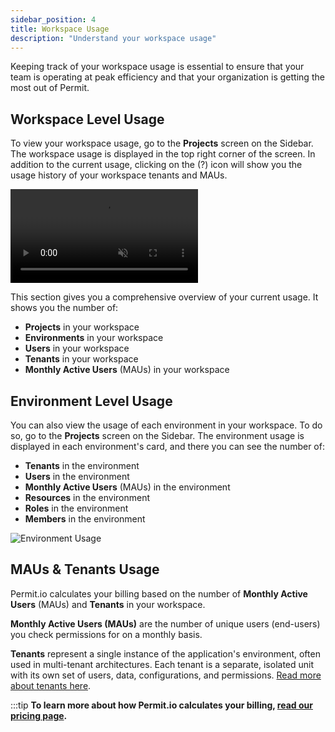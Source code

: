 ```yaml
---
sidebar_position: 4
title: Workspace Usage
description: "Understand your workspace usage"
---
```



Keeping track of your workspace usage is essential to ensure that your team is operating at peak efficiency and that your
organization is getting the most out of Permit.

## Workspace Level Usage

To view your workspace usage, go to the **Projects** screen on the Sidebar.
The workspace usage is displayed in the top right corner of the screen.
In addition to the current usage, clicking on the (?) icon will show you the usage history of your workspace tenants and MAUs.

<video controls autoPlay loop muted playsInline>
  <source src={orgUsage} type="video/mp4" />
</video>

This section gives you a comprehensive overview of your current usage. It shows you the number of:
- **Projects** in your workspace
- **Environments** in your workspace
- **Users** in your workspace
- **Tenants** in your workspace
- **Monthly Active Users** (MAUs) in your workspace

## Environment Level Usage

You can also view the usage of each environment in your workspace. To do so, go to the **Projects** screen on the Sidebar.
The environment usage is displayed in each environment's card, and there you can see the number of:
- **Tenants** in the environment
- **Users** in the environment
- **Monthly Active Users** (MAUs) in the environment
- **Resources** in the environment
- **Roles** in the environment
- **Members** in the environment

![Environment Usage](/ui-videos/usage/usage-env.png)

## MAUs & Tenants Usage

Permit.io calculates your billing based on the number of **Monthly Active Users** (MAUs) and **Tenants** in your workspace.

**Monthly Active Users (MAUs)** are the number of unique users (end-users) you check permissions for on a monthly basis.

**Tenants** represent a single instance of the application's environment, often used in multi-tenant architectures. Each tenant is a separate, isolated unit with its own set of users, data, configurations, and permissions.
[Read more about tenants here](/how-to/build-policies/policy-basics#tenants).

:::tip
**To learn more about how Permit.io calculates your billing, [read our pricing page](https://www.permit.io/pricing).**

